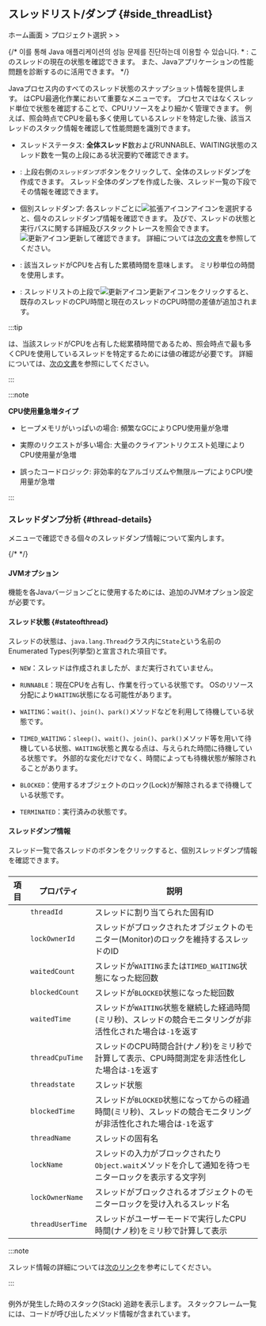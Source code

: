 ## スレッドリスト/ダンプ {#side_threadList}

ホーム画面 &gt; プロジェクト選択 &gt; <Cmdname sid="side_agentsConfiguration" className="uitext" /> &gt; <Cmdname sid="side_threadList" className="uitext" />

<ImgLang img='ipa-thread-list-java.png' desc='スレッドリスト/ダンプ' />

{/* 이를 통해 Java 애플리케이션의 성능 문제를 진단하는데 이용할 수 있습니다. * <Cmdname sid="status" className="uitext" />: このスレッドの現在の状態を確認できます。 また、Javaアプリケーションの性能問題を診断するのに活用できます。  */}

Javaプロセス内のすべてのスレッド状態のスナップショット情報を提供します。 <Cmdname sid="side_threadList" className="uitext" />はCPU最適化作業において重要なメニューです。 プロセスではなくスレッド単位で状態を確認することで、CPUリソースをより細かく管理できます。 例えば、照会時点でCPUを最も多く使用しているスレッドを特定した後、該当スレッドのスタック情報を確認して性能問題を識別できます。

- スレッドステータス: **全体スレッド**数および<span class='snormal'>RUNNABLE</span>、<span class='loger'>WAITING</span>状態のスレッド数を一覧の上段にある状況要約で確認できます。

- <Cmdname sid="thread_dump" className="uitext" />: 上段右側の<code class='my'>スレッドダンプ</code>ボタンをクリックして、全体のスレッドダンプを作成できます。 スレッド全体のダンプを作成した後、スレッド一覧の下段でその情報を確認できます。

- 個別スレッドダンプ: 各スレッドごとに![拡張アイコン](/img/ico-expander.svg)アイコンを選択すると、個々のスレッドダンプ情報を確認できます。 <Cmdname sid="stack" className="uitext" />及び<Cmdname sid="stack_trace" className="uitext" />で、スレッドの状態と実行パスに関する詳細及びスタックトレースを照会できます。 ![更新アイコン](/img/ico-refresh.png)更新して確認できます。 詳細については[次の文書](#thread-details)を参照してください。

- <Cmdname sid="thread_cpu_time" className="uitext" />: 該当スレッドがCPUを占有した累積時間を意味します。 ミリ秒単位の時間を使用します。

- <Cmdname sid="TTL08126" className="uitext" />: スレッドリストの上段で![更新アイコン](/img/ico-refresh.png)更新アイコンをクリックすると、既存のスレッドのCPU時間と現在のスレッドのCPU時間の差値が追加されます。

:::tip

<Cmdname sid="thread_cpu_time" className="uitext" />は、当該スレッドがCPUを占有した総累積時間であるため、照会時点で最も多くCPUを使用しているスレッドを特定するためには<Cmdname sid="TTL08126" className="uitext" />値の確認が必要です。 詳細については、[次の文書](../best-practice-guides/about-instance-performance-analysis#advanced-use-thread-list-dump)を参照にしてください。

:::

:::note 

**CPU使用量急増タイプ**

- ヒープメモリがいっぱいの場合: 頻繁なGCによりCPU使用量が急増 

- 実際のリクエストが多い場合: 大量のクライアントリクエスト処理によりCPU使用量が急増 

- 誤ったコードロジック: 非効率的なアルゴリズムや無限ループによりCPU使用量が急増

:::

### スレッドダンプ分析 {#thread-details}

<Cmdname sid="thread_list" className="uitext" />メニューで確認できる個々のスレッドダンプ情報について案内します。

{/* <ScrollToLink anchor='thread-details' /> */}

#### JVMオプション

<Cmdname sid="thread_dump" className="uitext" />機能を各Javaバージョンごとに使用するためには、追加のJVMオプション設定が必要です。


<Jvm />

#### スレッド状態 {#stateofthread}

スレッドの状態は、`java.lang.Thread`クラス内に`State`という名前のEnumerated Types(列挙型)と宣言された項目です。

- `NEW`：スレッドは作成されましたが、まだ実行されていません。

- `RUNNABLE`：現在CPUを占有し、作業を行っている状態です。 OSのリソース分配により`WAITING`状態になる可能性があります。

- `WAITING`：`wait()`、`join()`、`park()`メソッドなどを利用して待機している状態です。

- `TIMED_WAITING`：`sleep()`、`wait()`、`join()`、`park()`メソッド等を用いて待機している状態、`WAITING`状態と異なる点は、与えられた時間に待機している状態です。 外部的な変化だけでなく、時間によっても待機状態が解除されることがあります。

- `BLOCKED`：使用するオブジェクトのロック(Lock)が解除されるまで待機している状態です。

- `TERMINATED`：実行済みの状態です。

#### スレッドダンプ情報

スレッド一覧で各スレッドの<LinkImage img="ico-expander-black.svg" className="ico black" />ボタンをクリックすると、個別スレッドダンプ情報を確認できます。

<ImgLang img='ipa-java-thread-list.png' desc='スレッドダンプ情報' />

##### <Cmdname sid="stack" />

| 項目                                                    | プロパティ            | 説明                                                               |
| ----------------------------------------------------- | ---------------- | ---------------------------------------------------------------- |
| <Cmdname sid="thread_id" className="uitext" />        | `threadId`       | スレッドに割り当てられた固有ID                                                 |
| <Cmdname sid="lock_owner_id" className="uitext" />    | `lockOwnerId`    | スレッドがブロックされたオブジェクトのモニター(Monitor)のロックを維持するスレッドのID                 |
| <Cmdname sid="waited_count" className="uitext" />     | `waitedCount`    | スレッドが`WAITING`または`TIMED_WAITING`状態になった総回数                        |
| <Cmdname sid="blocked_count" className="uitext" />    | `blockedCount`   | スレッドが`BLOCKED`状態になった総回数                                          |
| <Cmdname sid="waited_time" className="uitext" />      | `waitedTime`     | スレッドが`WAITING`状態を継続した経過時間(ミリ秒)、スレッドの競合モニタリングが非活性化された場合は`-1`を返す   |
| <Cmdname sid="thread_cpu_time" className="uitext" />  | `threadCpuTime`  | スレッドのCPU時間合計(ナノ秒)をミリ秒で計算して表示、CPU時間測定を非活性化した場合は`-1`を返す            |
| <Cmdname sid="status" className="uitext" />           | `threadstate`    | スレッド状態                                                           |
| <Cmdname sid="blocked_time" className="uitext" />     | `blockedTime`    | スレッドが`BLOCKED`状態になってからの経過時間(ミリ秒)、スレッドの競合モニタリングが非活性化された場合は`-1`を返す |
| <Cmdname sid="thread_name" className="uitext" />      | `threadName`     | スレッドの固有名                                                         |
| <Cmdname sid="lock_name" className="uitext" />        | `lockName`       | スレッドの入力がブロックされたり`Object.wait`メソッドを介して通知を待つモニターロックを表示する文字列        |
| <Cmdname sid="lock_owner_name" className="uitext" />  | `lockOwnerName`  | スレッドがブロックされるオブジェクトのモニターロックを受け入れるスレッド名                            |
| <Cmdname sid="thread_user_time" className="uitext" /> | `threadUserTime` | スレッドがユーザーモードで実行したCPU時間(ナノ秒)をミリ秒で計算して表示                           |

:::note

スレッド情報の詳細については[次のリンク](https://docs.oracle.com/javase/8/docs/api/java/lang/management/ThreadInfo.html)を参考にしてください。

:::

##### <Cmdname sid="stack_trace" />

例外が発生した時のスタック(Stack) 追跡を表示します。 スタックフレーム一覧には、コードが呼び出したメソッド情報が含まれています。
